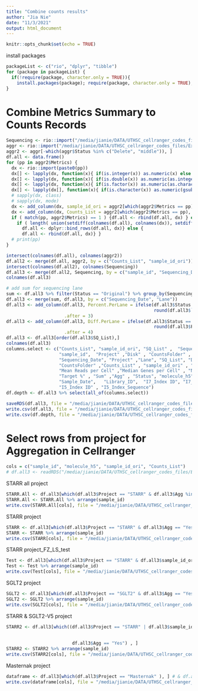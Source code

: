 ```yaml
---
title: "Combine counts results"
author: "Jia Nie"
date: "11/3/2021"
output: html_document
---
```


```r
knitr::opts_chunk$set(echo = TRUE)
```

install packages
```r
packageList <- c("rio", "dplyr", "tibble")
for (package in packageList) {
  if(!require(package, character.only = TRUE)){
    install.packages(package); require(package, character.only = TRUE); }
}
```

# Combine Metrics Summary to Counts Records
```r
Sequencing <- rio::import("/media/jianie/DATA/UTHSC_cellranger_codes_files/ExperimentSummaryFiles/Form 2_Sequencing Samples.xlsx")
aggr <- rio::import("/media/jianie/DATA/UTHSC_cellranger_codes_files/ExperimentSummaryFiles/Form 3_cellranger_counts_summary.xlsx")
aggr2 <- aggr[-which(aggr$Status %in% c("Delete", "middle")), ]
df.all <- data.frame()
for (pp in aggr2$Metrics) {
  dx <- rio::import(paste0(pp))
  dx[] <- lapply(dx, function(x){ if(is.integer(x)) as.numeric(x) else x} )
  dx[] <- lapply(dx, function(x){ if(is.double(x)) as.numeric(as.integer(x)) else x} )
  dx[] <- lapply(dx, function(x){ if(is.factor(x)) as.numeric(as.character(x)) else x} )
  dx[] <- lapply(dx[], function(x){ if(is.character(x)) as.numeric(gsub("%|,", "", x)) else x} )
  # sapply(dx, class)
  # sapply(dx, mode)
  dx <- add_column(dx, sample_id_ori = aggr2[which(aggr2$Metrics == pp), "sample_id_ori"], .before = 1)
  dx <- add_column(dx, Counts_List = aggr2[which(aggr2$Metrics == pp), "Counts_List"], .before = 1)
  if ( match(pp, aggr2$Metrics) == 1 ) {df.all <- rbind(df.all, dx) } else {
    if ( length( union(setdiff(colnames(df.all), colnames(dx)), setdiff(colnames(dx), colnames(df.all))) ) > 0 ) {
      df.all <- dplyr::bind_rows(df.all, dx)} else {
      df.all <- rbind(df.all, dx)} } 
  # print(pp)
}

intersect(colnames(df.all), colnames(aggr2))
df.all2 <- merge(df.all, aggr2, by = c("Counts_List", "sample_id_ori"))
intersect(colnames(df.all2), colnames(Sequencing))
df.all3 <- merge(df.all2, Sequencing, by = c("sample_id", "Sequencing_Date", "Project", "Lane", "SQ_List", "Disk", "CountsFolder"))
colnames(df.all3)

# add sum for sequencing lane
sum <- df.all3 %>% filter(Status == "Original") %>% group_by(Sequencing_Date, Lane) %>% summarise(Sum.Sequencing = sum(`Number of Reads`))
df.all3 <- merge(sum, df.all3, by = c("Sequencing_Date", "Lane"))
df.all3 <- add_column(df.all3, Percent.PerLane = ifelse(df.all3$Status == "Original", 
                                                        round(df.all3$`Number of Reads`/df.all3$Sum.Sequencing *100, digits = 1), NA), 
                      .after = 3)
df.all3 <- add_column(df.all3, Diff.PerLane = ifelse(df.all3$Status == "Original", 
                                                        round(df.all3$Percent.PerLane - (df.all3$`Target %` *100), digits = 1), NA), 
                      .after = 4)
df.all3 <- df.all3[order(df.all3$SQ_List),]
colnames(df.all3)
columns.select <- c("Counts_List", "sample_id_ori", "SQ_List" ,  "Sequencing_Date", "Lane" , 
                    "sample_id",  "Project" ,"Disk" , "CountsFolder" , "sample_id" ,
                    "Sequencing_Date", "Project" ,"Lane", "SQ_List", "Disk",
                    "CountsFolder" ,"Counts_List" , "sample_id_ori" , "Estimated Number of Cells" ,
                    "Mean Reads per Cell" ,"Median Genes per Cell" , "Number of Reads", "Cell Numbers",  "Reads/Cell", "Reads/Sample",
                    "Target %" , "Sum" ,"Agg" , "Status", "molecule_h5",  
                    "Sample_Date",   "Library_ID",  "I7_Index ID", "I7_Index_Sequence" ,
                    "I5_Index ID" , "I5_Index_Sequence")
df.depth <- df.all3 %>% select(all_of(columns.select))
```


```r
saveRDS(df.all3, file = "/media/jianie/DATA/UTHSC_cellranger_codes_files/ExperimentSummaryFiles/Form 4_Counts_Sequencing_Combine.Rds")
write.csv(df.all3, file = "/media/jianie/DATA/UTHSC_cellranger_codes_files/ExperimentSummaryFiles/Form 4_Counts_Sequencing_Combine.csv", row.names = FALSE)
write.csv(df.depth, file = "/media/jianie/DATA/UTHSC_cellranger_codes_files/ExperimentSummaryFiles/Form 4_Counts_Sequencing_Combine_simple.csv", row.names = FALSE)
```




# Select rows from project for Aggregation in Cellranger
```r
cols = c("sample_id", "molecule_h5", "sample_id_ori", "Counts_List")
# df.all3 <- readRDS("/media/jianie/DATA/UTHSC_cellranger_codes_files/ExperimentSummaryFiles/Form 4_Counts_Sequencing_Combine.Rds")
```

STARR all project
```r
STARR.All <- df.all3[which(df.all3$Project == "STARR" & df.all3$Agg %in% c("Yes", "Tobe")), ]
STARR.All <- STARR.All %>% arrange(sample_id)
write.csv(STARR.All[cols], file = "/media/jianie/DATA/UTHSC_cellranger_codes_files/AggrFiles/STARR.All.agg.csv", row.names=FALSE)
```


STARR project
```r
STARR <- df.all3[which(df.all3$Project == "STARR" & df.all3$Agg == "Yes"), ]
STARR <- STARR %>% arrange(sample_id)
write.csv(STARR[cols], file = "/media/jianie/DATA/UTHSC_cellranger_codes_files/AggrFiles/STARR.agg.csv", row.names=FALSE)
```

STARR project_FZ_LS_test
```r
Test <- df.all3[which(df.all3$Project == "STARR" & df.all3$sample_id_ori %in% c("STARR_077", "STARR_077_LS_force12248", "STARR_077_FZ_force12248")), ]
Test <- Test %>% arrange(sample_id)
write.csv(Test[cols], file = "/media/jianie/DATA/UTHSC_cellranger_codes_files/AggrFiles/STARR_FZ_Test.agg.csv", row.names=FALSE)
```


SGLT2 project
```r
SGLT2 <- df.all3[which(df.all3$Project == "SGLT2" & df.all3$Agg == "Yes"), ]
SGLT2 <- SGLT2 %>% arrange(sample_id)
write.csv(SGLT2[cols], file = "/media/jianie/DATA/UTHSC_cellranger_codes_files/AggrFiles/SGLT2.agg.csv", row.names=FALSE)
```

STARR & SGLT2-V5 project
```r
STARR2 <- df.all3[which((df.all3$Project == "STARR" | df.all3$sample_id %in% c("76615_V5", "76632_V5", "76638_V5", "76643_V5",
                                                                              "76647_V5", "76649_V5", "76656_V5", "76658_V5",
                                                                              "76660_V5", "76661_V5", "76662_V5", "76664_V5")) & 
                         df.all3$Agg == "Yes") , ]
STARR2 <- STARR2 %>% arrange(sample_id)
write.csv(STARR2[cols], file = "/media/jianie/DATA/UTHSC_cellranger_codes_files/AggrFiles/STARR2.agg.csv", row.names=FALSE)
```

Masternak project
```r
dataframe <- df.all3[which(df.all3$Project == "Masternak" ), ] # & df.all3$Agg == "Yes"
write.csv(dataframe[cols], file = "/media/jianie/DATA/UTHSC_cellranger_codes_files/AggrFiles/Masternak.agg.csv", row.names=FALSE)
```